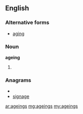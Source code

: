 ==English==
===Alternative forms===
*[[aging]]

===Noun===
'''ageing'''
#{{British}} {{plural of|[[ageing]]}}

===Anagrams===
* {{alphagram|aeggins}}
* [[signage#English|signage]]

[[ar:ageings]]
[[mg:ageings]]
[[my:ageings]]